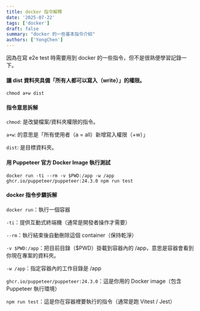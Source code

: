 ```yaml
---
title: docker 指令解釋
date: '2025-07-22'
tags: ['docker']
draft: false
summary: "docker 的一些基本指令介紹"
authors: ['YongChen']
---
```

因為在寫 e2e test 時需要用到 docker 的一些指令，但不是很熟便學習記錄一下。

#### 讓 dist 資料夾具備「所有人都可以寫入（write）」的權限。
`chmod a+w dist`

#### 指令意思拆解
`chmod`: 是改變檔案/資料夾權限的指令。

`a+w`: 的意思是「所有使用者（a = all）新增寫入權限（+w）」

`dist`: 是目標資料夾。


#### 用 Puppeteer 官方 Docker Image 執行測試
`docker run -ti --rm -v $PWD:/app -w /app ghcr.io/puppeteer/puppeteer:24.3.0 npm run test`

#### docker 指令步驟拆解
`docker run`：執行一個容器

`-ti`：提供互動式終端機（通常是開發者操作才需要）

`--rm`：執行結束後自動刪除這個 container（保持乾淨）

`-v $PWD:/app`：把目前目錄（$PWD）掛載到容器內的 /app，意思是容器會看到你現在專案的資料夾。

`-w /app`：指定容器內的工作目錄是 /app

`ghcr.io/puppeteer/puppeteer:24.3.0`：這是你用的 Docker image（包含 Puppeteer 執行環境）

`npm run test`：這是你在容器裡要執行的指令（通常是跑 Vitest / Jest）